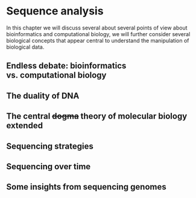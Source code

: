 #  Sequence analysis {#sec-intro-sequencing}

In this chapter we will discuss several about several points of view about bioinformatics and computational biology, we will further consider several biological concepts that appear central to understand the manipulation of biological data.

## Endless debate: bioinformatics vs. computational biology


## The duality of DNA

## The central ~~dogma~~ theory of molecular biology extended

## Sequencing strategies

## Sequencing over time

## Some insights from sequencing genomes